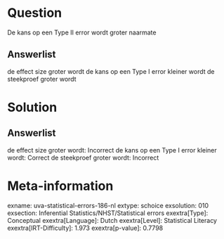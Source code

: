 Question
========

De kans op een Type II error wordt groter naarmate

Answerlist
----------

de effect size groter wordt
de kans op een Type I error kleiner wordt
de steekproef groter wordt

Solution
========

Answerlist
----------

de effect size groter wordt: Incorrect
de kans op een Type I error kleiner wordt: Correct
de steekproef groter wordt: Incorrect

Meta-information
================
exname: uva-statistical-errors-186-nl
extype: schoice
exsolution: 010
exsection: Inferential Statistics/NHST/Statistical errors
exextra[Type]: Conceptual
exextra[Language]: Dutch
exextra[Level]: Statistical Literacy
exextra[IRT-Difficulty]: 1.973
exextra[p-value]: 0.7798

